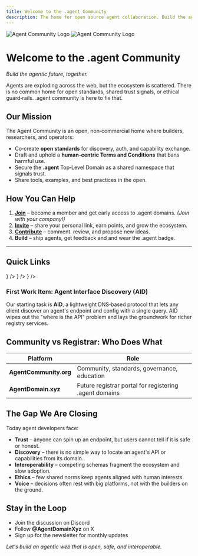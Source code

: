 ```yaml
---
title: Welcome to the .agent Community  
description: The home for open source agent collaboration. Build the agentic future, together.
---
```



<div style={{ textAlign: 'center', marginBottom: '2rem' }}>
  <img
    src="/assets/logo_docs_lm.svg"
    alt="Agent Community Logo"
    style={{ maxWidth: '200px', height: 'auto' }}
    className="dark:hidden"
  />
  <img
    src="/assets/logo_docs_dm.svg"
    alt="Agent Community Logo"
    style={{ maxWidth: '200px', height: 'auto' }}
    className="hidden dark:block"
  />
</div>

# Welcome to the .agent Community

*Build the agentic future, together.*

Agents are exploding across the web, but the ecosystem is scattered. There is no common home for open standards, shared trust signals, or ethical guard‑rails. .agent community is here to fix that.

## Our Mission

The Agent Community is an open, non‑commercial home where builders, researchers, and operators:

* Co‑create **open standards** for discovery, auth, and capability exchange.
* Draft and uphold a **human‑centric Terms and Conditions** that bans harmful use.
* Secure the **.agent** Top‑Level Domain as a shared namespace that signals trust.
* Share tools, examples, and best practices in the open.

## How You Can Help

1. **[Join](https://agentcommunity.org)** – become a member and get early access to .agent domains. _(Join with your company!)_
2. **[Invite](https://agentcommunity.org)** – share your personal link, earn points, and grow the ecosystem.
3. **[Contribute](https://github.com/orgs/agentcommunity)** – comment. review, and propose new ideas.
4. **Build** – ship agents, get feedback and and wear the .agent badge.

---

## Quick Links

<Cards>
  <Card 
    href="/aid" 
    title="Agent Interface Discovery (AID)" 
    description="DNS for Agents specification (Introduction)"
    icon={
      <svg className="w-6 h-6" fill="none" stroke="currentColor" viewBox="0 0 24 24">
        <path strokeLinecap="round" strokeLinejoin="round" strokeWidth={2} d="M19 20H5a2 2 0 01-2-2V6a2 2 0 012-2h10a2 2 0 012 2v1m2 13a2 2 0 01-2-2V7m2 13a2 2 0 002-2V9a2 2 0 00-2-2h-2m-4-3H9M7 16h6M7 8h6v4H7V8z" />
      </svg>
    }
  />
  <Card 
    href="/work-items" 
    title="Work Items" 
    description="Browse all current and upcoming specifications from the Agent Community."
    icon={
      <svg className="w-6 h-6" fill="none" stroke="currentColor" viewBox="0 0 24 24">
        <path strokeLinecap="round" strokeLinejoin="round" strokeWidth={2} d="M12 6.253v13m0-13C10.832 5.477 9.246 5 7.5 5S4.168 5.477 3 6.253v13C4.168 18.477 5.754 18 7.5 18s3.332.477 4.5 1.253m0-13C13.168 5.477 14.754 5 16.5 5c1.746 0 3.332.477 4.5 1.253v13C20.832 18.477 19.246 18 17.5 18c-1.746 0-3.332.477-4.5 1.253" />
      </svg>
    }
  />
  <Card 
    href="https://github.com/orgs/agentcommunity/discussions" 
    title="Join the Discussion" 
    description="Have questions, ideas, or feedback? Join the community conversation on GitHub."
    icon={
      <svg className="w-6 h-6" fill="none" stroke="currentColor" viewBox="0 0 24 24">
        <path strokeLinecap="round" strokeLinejoin="round" strokeWidth={2} d="17 8h2a2 2 0 012 2v6a2 2 0 01-2 2h-2v4l-4-4H9a1.994 1.994 0 01-1.414-.586m0 0L11 14h4a2 2 0 002-2V6a2 2 0 00-2-2H5a2 2 0 00-2 2v6a2 2 0 002 2h2v4l.586-.586z" />
      </svg>
    }
  />
</Cards>

### First Work Item: Agent Interface Discovery (AID)

Our starting task is **AID**, a lightweight DNS‑based protocol that lets any client discover an agent's endpoint and config with a single query. AID wipes out the "where is the API" problem and lays the groundwork for richer registry services.

## Community vs Registrar: Who Does What

| Platform               | Role                                                   |
| ---------------------- | ------------------------------------------------------ |
| **AgentCommunity.org** | Community, standards, governance, education            |
| **AgentDomain.xyz**    | Future registrar portal for registering .agent domains |

## The Gap We Are Closing

Today agent developers face:

* **Trust** – anyone can spin up an endpoint, but users cannot tell if it is safe or honest.
* **Discovery** – there is no simple way to locate an agent's API or capabilities from its domain.
* **Interoperability** – competing schemas fragment the ecosystem and slow adoption.
* **Ethics** – few shared norms keep agents aligned with human interests.
* **Voice** – decisions often rest with big platforms, not with the builders on the ground.

## Stay in the Loop

* Join the discussion on Discord
* Follow **@AgentDomainXyz** on X
* Sign up for the newsletter for monthly updates

*Let's build an agentic web that is open, safe, and interoperable.*
